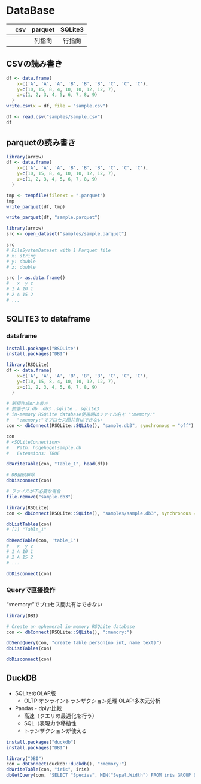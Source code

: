 # DataBase

||csv|parquet|SQLite3|
|:--|:--:|:--:|:--:|
|||列指向|行指向|



## CSVの読み書き

```r
df <- data.frame(
    x=c('A', 'A', 'A', 'B', 'B', 'B', 'C', 'C', 'C'),
    y=c(10, 15, 8, 4, 10, 10, 12, 12, 7),
    z=c(1, 2, 3, 4, 5, 6, 7, 8, 9)
  )
write.csv(x = df, file = "sample.csv")
```

```r
df <- read.csv("samples/sample.csv")
df
```


## parquetの読み書き

```r
library(arrow)
df <- data.frame(
    x=c('A', 'A', 'A', 'B', 'B', 'B', 'C', 'C', 'C'),
    y=c(10, 15, 8, 4, 10, 10, 12, 12, 7),
    z=c(1, 2, 3, 4, 5, 6, 7, 8, 9)
  )

tmp <- tempfile(fileext = ".parquet")
tmp
write_parquet(df, tmp)

write_parquet(df, "sample.parquet")
```

```r
library(arrow)
src <- open_dataset("samples/sample.parquet")

src
# FileSystemDataset with 1 Parquet file
# x: string
# y: double
# z: double

src |> as.data.frame()
#   x  y z
# 1 A 10 1
# 2 A 15 2
# ...
```



## SQLITE3 to dataframe

### dataframe

```r
install.packages("RSQLite") 
install.packages("DBI")
```

```r
library(RSQLite)
df <- data.frame(
    x=c('A', 'A', 'A', 'B', 'B', 'B', 'C', 'C', 'C'),
    y=c(10, 15, 8, 4, 10, 10, 12, 12, 7),
    z=c(1, 2, 3, 4, 5, 6, 7, 8, 9)
  )

# 新規作成or上書き
# 拡張子は.db .db3 .sqlite . sqlite3
# in-memory RSQLite database使用時はファイル名を ":memory:"
#   ":memory:"でプロセス間共有はできない
con <- dbConnect(RSQLite::SQLite(), "sample.db3", synchronous = "off")

con
# <SQLiteConnection>
#   Path: hogehoge\sample.db
#   Extensions: TRUE

dbWriteTable(con, "Table_1", head(df))

# DB接続解除
dbDisconnect(con)

# ファイルが不必要な場合
file.remove("sample.db3")
```


```r
library(RSQLite)
con <- dbConnect(RSQLite::SQLite(), "samples/sample.db3", synchronous = "off")

dbListTables(con)
# [1] "Table_1"

dbReadTable(con, 'table_1')
#   x  y z
# 1 A 10 1
# 2 A 15 2
# ...

dbDisconnect(con)
```

### Queryで直接操作

":memory:"でプロセス間共有はできない

```r
library(DBI)

# Create an ephemeral in-memory RSQLite database
con <- dbConnect(RSQLite::SQLite(), ":memory:")

dbSendQuery(con, "create table person(no int, name text)")
dbListTables(con)

dbDisconnect(con)
```


## DuckDB

- SQLiteのOLAP版
  - OLTP:オンライントランザクション処理 OLAP:多次元分析
- Pandas・dplyr比較
  - 高速（クエリの最適化を行う）
  - SQL（表現力や移植性
  - トランザクションが使える

```r
install.packages("duckdb")
install.packages("DBI")
```

```r
library("DBI")
con = dbConnect(duckdb::duckdb(), ":memory:")
dbWriteTable(con, "iris", iris)
dbGetQuery(con, 'SELECT "Species", MIN("Sepal.Width") FROM iris GROUP BY "Species"')
```